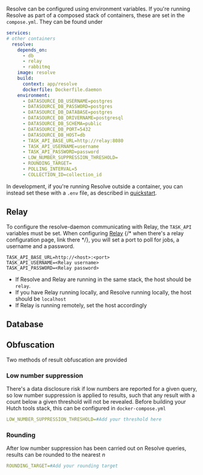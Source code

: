 Resolve can be configured using environment variables.
If you're running Resolve as part of a composed stack of containers, these are set in the `compose.yml`.
They can be found under

```yaml
services:
# other containers
  resolve:
    depends_on:
      - db
      - relay
      - rabbitmq
    image: resolve
    build:
      context: app/resolve
      dockerfile: Dockerfile.daemon
    environment:
      - DATASOURCE_DB_USERNAME=postgres
      - DATASOURCE_DB_PASSWORD=postgres
      - DATASOURCE_DB_DATABASE=postgres
      - DATASOURCE_DB_DRIVERNAME=postgresql
      - DATASOURCE_DB_SCHEMA=public
      - DATASOURCE_DB_PORT=5432
      - DATASOURCE_DB_HOST=db
      - TASK_API_BASE_URL=http://relay:8080
      - TASK_API_USERNAME=username
      - TASK_API_PASSWORD=password
      - LOW_NUMBER_SUPPRESSION_THRESHOLD=
      - ROUNDING_TARGET=
      - POLLING_INTERVAL=5
      - COLLECTION_ID=collection_id
```

In development, if you're running Resolve outside a container, you can instead set these with a `.env` file, as described in [quickstart](/quickstart).

## Relay
To configure the resolve-daemon communicating with Relay, the `TASK_API` variables must be set.
When configuring [Relay](/relay) {/* when there's a relay configuration page, link there */}, you will set a port to poll for jobs, a username and a password.

```
TASK_API_BASE_URL=http://<host>:<port>
TASK_API_USERNAME=<Relay username>
TASK_API_PASSWORD=<Relay password>
```

- If Resolve and Relay are running in the same stack, the host should be `relay`.
- If you have Relay running locally, and Resolve running locally, the host should be `localhost`
- If Relay is running remotely, set the host accordingly

## Database

## Obfuscation
Two methods of result obfuscation are provided

### Low number suppression
There's a data disclosure risk if low numbers are reported for a given query, so low number suppression is applied to results, such that any result with a count below a given threshold will not be revealed.
Before building your Hutch tools stack, this can be configured in `docker-compose.yml`

```yaml
LOW_NUMBER_SUPPRESSION_THRESHOLD=#Add your threshold here
```

### Rounding
After low number suppression has been carried out on Resolve queries, results can be rounded to the nearest *n*

```yaml
ROUNDING_TARGET=#Add your rounding target
```
